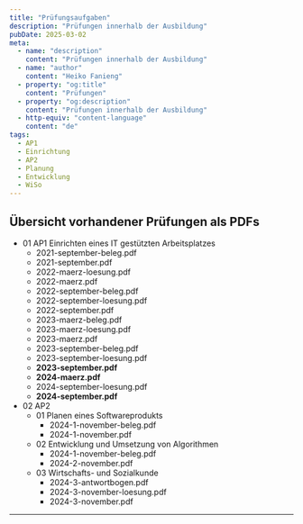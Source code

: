 ```yaml
---
title: "Prüfungsaufgaben"
description: "Prüfungen innerhalb der Ausbildung"
pubDate: 2025-03-02
meta:
  - name: "description"
    content: "Prüfungen innerhalb der Ausbildung"
  - name: "author"
    content: "Heiko Fanieng"
  - property: "og:title"
    content: "Prüfungen"
  - property: "og:description"
    content: "Prüfungen innerhalb der Ausbildung"
  - http-equiv: "content-language"
    content: "de"
tags:
  - AP1
  - Einrichtung
  - AP2
  - Planung
  - Entwicklung
  - WiSo
---
```


## Übersicht vorhandener Prüfungen als PDFs

<FileTree>

- 01 AP1 Einrichten eines IT gestützten Arbeitsplatzes
  - 2021-september-beleg.pdf
  - 2021-september.pdf
  - 2022-maerz-loesung.pdf
  - 2022-maerz.pdf
  - 2022-september-beleg.pdf
  - 2022-september-loesung.pdf
  - 2022-september.pdf
  - 2023-maerz-beleg.pdf
  - 2023-maerz-loesung.pdf
  - 2023-maerz.pdf
  - 2023-september-beleg.pdf
  - 2023-september-loesung.pdf
  - **2023-september.pdf**
  - **2024-maerz.pdf**
  - 2024-september-loesung.pdf
  - **2024-september.pdf**
- 02 AP2
  - 01 Planen eines Softwareprodukts
    - 2024-1-november-beleg.pdf
    - 2024-1-november.pdf
  - 02 Entwicklung und Umsetzung von Algorithmen
    - 2024-1-november-beleg.pdf
    - 2024-2-november.pdf
  - 03 Wirtschafts- und Sozialkunde
    - 2024-3-antwortbogen.pdf
    - 2024-3-november-loesung.pdf
    - 2024-3-november.pdf
</FileTree>

---